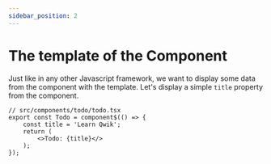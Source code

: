 ```yaml
---
sidebar_position: 2
---
```


# The template of the Component

Just like in any other Javascript framework, we want to display some data from the component with the template.
Let's display a simple `title` property from the component.


```tsx
// src/components/todo/todo.tsx
export const Todo = component$(() => {
    const title = 'Learn Qwik';
    return (
        <>Todo: {title}</>
    );
});
```